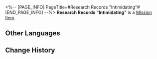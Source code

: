 <%-- [PAGE_INFO]
PageTitle=#Research Records "Intimidating"#
[END_PAGE_INFO] --%>
{{Item Infobox
|id          = 140192
|image       = Item Research Records Intimidating.png
|type        = Mission Item
|invCategory = Missions
|rarity      = 3
|effect      = 
|description = Ever seen a fist this big? It's all yours~
}}
'''Research Records "Intimidating"''' is a [[Mission Item]].

==Other Languages==
{{Other Languages
|en   = Research Records "Intimidating"
|zhs  = 搜查记录「武力威胁」
|zht  = 搜查紀錄「武力威脅」
|ja   = 捜査記録「武力強迫」
|ko   = 조사 기록 「무력 위협」
|es   = Registro de investigación «Intimidación»
|fr   = Dossiers de recherche « Intimidation »
|ru   = Заметки расследования «Демонстрация силы»
|th   = บันทึกการค้นหา "ใช้กำลังข่มขู่"
|vi   = Nhật Ký Tìm Kiếm "Đe Dọa Vũ Lực"
|de   = Untersuchungsprotokoll: „Einschüchtern“
|id   = Catatan Pemeriksaan "Ancaman Dengan Kekerasan"
|pt   = Registros de Pesquisa "Intimidação"
}}

==Change History==
{{Change History|2.0}}